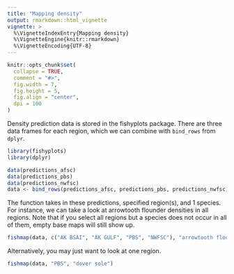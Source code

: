 ```yaml
---
title: "Mapping density"
output: rmarkdown::html_vignette
vignette: >
  %\VignetteIndexEntry{Mapping density}
  %\VignetteEngine{knitr::rmarkdown}
  %\VignetteEncoding{UTF-8}
---
```


```r
knitr::opts_chunk$set(
  collapse = TRUE,
  comment = "#>",
  fig.width = 7,
  fig.height = 5,
  fig.align = "center",
  dpi = 100
)
```

Density prediction data is stored in the fishyplots package. There are three data frames for each region, which we can combine with `bind_rows` from `dplyr`.
```r
library(fishyplots)
library(dplyr)
```

```r
data(predictions_afsc)
data(predictions_pbs)
data(predictions_nwfsc)
data <- bind_rows(predictions_afsc, predictions_pbs, predictions_nwfsc)
```

The function takes in these predictions, specified region(s), and 1 species. For instance, we can take a look at arrowtooth flounder densities in all regions. Note that if you select all regions but a species does not occur in all of them, empty base maps will still show up.

```r
fishmap(data, c("AK BSAI", "AK GULF", "PBS", "NWFSC"), "arrowtooth flounder")
```

Alternatively, you may just want to look at one region.

```r
fishmap(data, "PBS", "dover sole")
```

